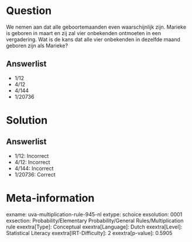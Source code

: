 Question
========

We nemen aan dat alle geboortemaanden even waarschijnlijk zijn. Marieke
is geboren in maart en zij zal vier onbekenden ontmoeten in een
vergadering. Wat is de kans dat alle vier onbekenden in dezelfde maand
geboren zijn als Marieke?

Answerlist
----------

* 1/12
* 4/12
* 4/144
* 1/20736

Solution
========

Answerlist
----------

* 1/12: Incorrect
* 4/12: Incorrect
* 4/144: Incorrect
* 1/20736: Correct

Meta-information
================
exname: uva-multiplication-rule-945-nl
extype: schoice
exsolution: 0001
exsection: Probability/Elementary Probability/General Rules/Multiplication rule
exextra[Type]: Conceptual
exextra[Language]: Dutch
exextra[Level]: Statistical Literacy
exextra[IRT-Difficulty]: 2
exextra[p-value]: 0.5905

